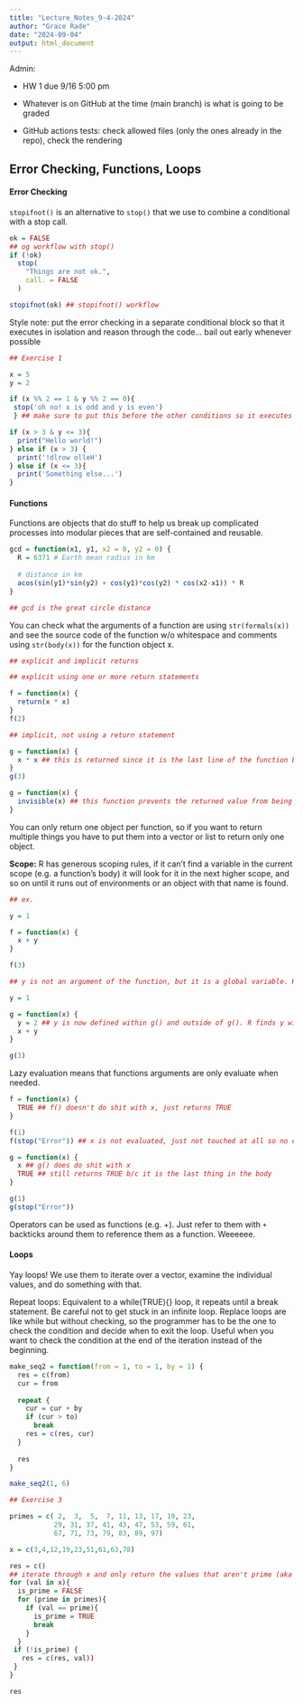 ```yaml
---
title: "Lecture_Notes_9-4-2024"
author: "Grace Rade"
date: "2024-09-04"
output: html_document
---
```


Admin:

-   HW 1 due 9/16 5:00 pm

-   Whatever is on GitHub at the time (main branch) is what is going to be graded

-   GitHub actions tests: check allowed files (only the ones already in the repo), check the rendering

## Error Checking, Functions, Loops

#### Error Checking

`stopifnot()` is an alternative to `stop()` that we use to combine a conditional with a stop call.

```r
ok = FALSE
## og workflow with stop()
if (!ok)
  stop(
    "Things are not ok.", 
    call. = FALSE
  )

stopifnot(ok) ## stopifnot() workflow
```

Style note: put the error checking in a separate conditional block so that it executes in isolation and reason through the code... bail out early whenever possible

```r
## Exercise 1

x = 5
y = 2

if (x %% 2 == 1 & y %% 2 == 0){
 stop('oh no! x is odd and y is even')
 } ## make sure to put this before the other conditions so it executes when we want it to

if (x > 3 & y <= 3){
  print("Hello world!")
} else if (x > 3) {
  print('!dlrow olleH')
} else if (x <= 3){
  print('Something else...')
} 
```

#### Functions

Functions are objects that do stuff to help us break up complicated processes into modular pieces that are self-contained and reusable.

```r
gcd = function(x1, y1, x2 = 0, y2 = 0) {
  R = 6371 # Earth mean radius in km
  
  # distance in km
  acos(sin(y1)*sin(y2) + cos(y1)*cos(y2) * cos(x2-x1)) * R
}

## gcd is the great circle distance
```

You can check what the arguments of a function are using `str(formals(x))` and see the source code of the function w/o whitespace and comments using `str(body(x))` for the function object x.

```r
## explicit and implicit returns

## explicit using one or more return statements

f = function(x) {
  return(x * x)
}
f(2)

## implicit, not using a return statement

g = function(x) {
  x * x ## this is returned since it is the last line of the function body
}
g(3)

g = function(x) {
  invisible(x) ## this function prevents the returned value from being printed out into the console, you can save it to an object
}

```

You can only return one object per function, so if you want to return multiple things you have to put them into a vector or list to return only one object.

**Scope:** R has generous scoping rules, if it can’t find a variable in the current scope (e.g. a function’s body) it will look for it in the next higher scope, and so on until it runs out of environments or an object with that name is found.

```r
## ex. 

y = 1

f = function(x) {
  x + y
}

f(3)

## y is not an argument of the function, but it is a global variable. R looks in f() for the vairable y, doesn't find it, and then then checks the global environment for y and finds it. be careful with this

y = 1

g = function(x) {
  y = 2 ## y is now defined within g() and outside of g(). R finds y within the function environment, so it doesn't need to invoke the global variable y
  x + y
}

g(3)
```

Lazy evaluation means that functions arguments are only evaluate when needed. 

```r
f = function(x) {
  TRUE ## f() doesn't do shit with x, just returns TRUE
}

f(1)
f(stop("Error")) ## x is not evaluated, just not touched at all so no error thrown

g = function(x) {
  x ## g() does do shit with x
  TRUE ## still returns TRUE b/c it is the last thing in the body
}

g(1)
g(stop("Error"))
```

Operators can be used as functions (e.g. +). Just refer to them with `+` backticks around them to reference them as a function. Weeeeee. 

#### Loops

Yay loops! We use them to iterate over a vector, examine the individual values, and do something with that. 

Repeat loops: Equivalent to a while(TRUE){} loop, it repeats until a break statement. Be careful not to get stuck in an infinite loop. Replace loops are like while but without checking, so the programmer has to be the one to check the condition and decide when to exit the loop. Useful when you want to check the condition at the end of the iteration instead of the beginning. 

```r
make_seq2 = function(from = 1, to = 1, by = 1) {
  res = c(from)
  cur = from
  
  repeat {
    cur = cur + by
    if (cur > to) 
      break
    res = c(res, cur)
  }
  
  res
}

make_seq2(1, 6)
```


```r
## Exercise 3

primes = c( 2,  3,  5,  7, 11, 13, 17, 19, 23, 
           29, 31, 37, 41, 43, 47, 53, 59, 61, 
           67, 71, 73, 79, 83, 89, 97)

x = c(3,4,12,19,23,51,61,63,78)

res = c()
## iterate through x and only return the values that aren't prime (aka aren't in primes)
for (val in x){
  is_prime = FALSE
  for (prime in primes){
    if (val == prime){
      is_prime = TRUE
      break
    }
  }
 if (!is_prime) {
   res = c(res, val))
 }
}

res
```

